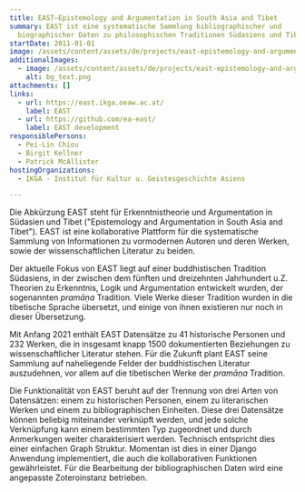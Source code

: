 ```yaml
---
title: EAST—Epistemology and Argumentation in South Asia and Tibet
summary: EAST ist eine systematische Sammlung bibliographischer und
  biographischer Daten zu philosophischen Traditionen Südasiens und Tibets.
startDate: 2011-01-01
image: /assets/content/assets/de/projects/east-epistemology-and-argumentation-south-asia-and-tibet/bg_text_neu2.png
additionalImages:
  - image: /assets/content/assets/de/projects/east-epistemology-and-argumentation-south-asia-and-tibet/additionalImages/bg_text.png
    alt: bg_text.png
attachments: []
links:
  - url: https://east.ikga.oeaw.ac.at/
    label: EAST
  - url: https://github.com/ea-east/
    label: EAST development
responsiblePersons:
  - Pei-Lin Chiou
  - Birgit Kellner
  - Patrick McAllister
hostingOrganizations:
  - IKGA - Institut für Kultur u. Geistesgeschichte Asiens

---
```

Die Abkürzung EAST steht für Erkenntnistheorie und Argumentation in Südasien und Tibet ("Epistemology and Argumentation in South Asia and Tibet"). EAST ist eine kollaborative Plattform für die systematische Sammlung von Informationen zu vormodernen Autoren und deren Werken, sowie der wissenschaftlichen Literatur zu beiden.

Der aktuelle Fokus von EAST liegt auf einer buddhistischen Tradition Südasiens, in der zwischen dem fünften und dreizehnten Jahrhundert u.Z. Theorien zu Erkenntnis, Logik und Argumentation entwickelt wurden, der sogenannten _pramāṇa_ Tradition. Viele Werke dieser Tradition wurden in die tibetische Sprache übersetzt, und einige von ihnen existieren nur noch in dieser Übersetzung.

Mit Anfang 2021 enthält EAST Datensätze zu 41 historische Personen und 232 Werken, die in insgesamt knapp 1500 dokumentierten Beziehungen zu wissenschaftlicher Literatur stehen. Für die Zukunft plant EAST seine Sammlung auf naheliegende Felder der buddhistischen Literatur auszudehnen, vor allem auf die tibetischen Werke der _pramāṇa_ Tradition.

Die Funktionalität von EAST beruht auf der Trennung von drei Arten von Datensätzen: einem zu historischen Personen, einem zu literarischen Werken und einem zu bibliographischen Einheiten. Diese drei Datensätze können beliebig miteinander verknüpft werden, und jede solche Verknüpfung kann einem bestimmten Typ zugeordnet und durch Anmerkungen weiter charakterisiert werden. Technisch entspricht dies einer einfachen Graph Struktur. Momentan ist dies in einer Django Anwendung implementiert, die auch die kollaborativen Funktionen gewährleistet. Für die Bearbeitung der bibliographischen Daten wird eine angepasste Zoteroinstanz betrieben.
